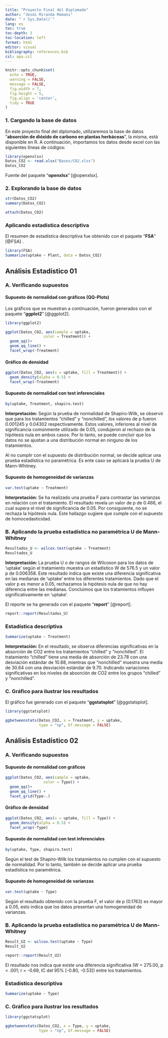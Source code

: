 ```yaml
---
title: "Proyecto Final del Diplomado"
author: "Jesús Miranda Mamani"
date: "`r Sys.Date()`"
lang: es
toc: true
toc-depth: 3
toc-location: left
format: html
editor: visual
bibliography: references.bib
csl: apa.csl
---
```


```r
knitr::opts_chunk$set(
  echo = TRUE,
  warning = FALSE,
  message = FALSE,
  fig.width = 7, 
  fig.height = 5,     
  fig.align = 'center', 
  tidy = TRUE         
)
```

### 1. Cargando la base de datos

En este proyecto final del diplomado, utilizaremos la base de datos "**absorción de dióxido de carbono en plantas herbáceas**", la misma, está disponible en R. A continuación, importamos los datos desde excel con las siguientes líneas de códigos:

```r
library(openxlsx)
Datos_CO2 <- read.xlsx("Bases/CO2.xlsx")
Datos_CO2
```

Fuente del paquete "**openxlsx**" [@openxlsx].

### 2. Explorando la base de datos

```r
str(Datos_CO2)
summary(Datos_CO2)

attach(Datos_CO2)
```

### Aplicando estadística descriptiva

El resumen de estadística descriptiva fue obtenido con el paquete "**FSA**" [@FSA] .

```r
library(FSA)
Summarize(uptake ~ Plant, data = Datos_CO2)
```

## Análisis Estadístico 01

### A. Verificando supuestos

#### Supuesto de normalidad con gráficos (QQ-Plots)

Los gráficos que se muestran a continuación, fueron generados con el paquete "**ggplot2**" [@ggplot2].

```r
library(ggplot2)

ggplot(Datos_CO2, aes(sample = uptake,
                 color = Treatment)) +
  geom_qq()+
  geom_qq_line() +
  facet_wrap(~Treatment)
```

#### Gráfico de densidad

```r
ggplot(Datos_CO2, aes(x = uptake, fill = Treatment)) +
  geom_density(alpha = 0.5) +
  facet_wrap(~Treatment)
```

#### Supuesto de normalidad con test inferenciales

```r
by(uptake, Treatment, shapiro.test)
```

**Interpretación:** Según la prueba de normalidad de Shapiro-Wilk, se observó que para los tratamientos "chilled" y "nonchilled", los valores de p fueron 0.001245 y 0.04302 respectivamente. Estos valores, inferiores al nivel de significancia comúnmente utilizado de 0.05, condujeron al rechazo de la hipótesis nula en ambos casos. Por lo tanto, se puede concluir que los datos no se ajustan a una distribución normal en ninguno de los tratamientos.

Al no cumplir con el supuesto de distribución normal, se decide aplicar una prueba estadística no paramétrica. Es ente caso se aplicará la prueba U de Mann-Whitney.

#### Supuesto de homogeneidad de varianzas

```r
var.test(uptake ~ Treatment)
```

**Interpretación:** Se ha realizado una prueba F para contrastar las varianzas en relación con el tratamiento. El resultado revela un valor de p de 0.466, el cual supera el nivel de significancia de 0.05. Por consiguiente, no se rechaza la hipótesis nula. Este hallazgo sugiere que cumple con el supuesto de homocedasticidad.

### B. Aplicando la prueba estadística no paramétrica U de Mann-Whitney

```r
Resultados_U <- wilcox.test(uptake ~ Treatment)
Resultados_U

```

**Interpretación:** La prueba U o de rangos de Wilcoxon para los datos de 'uptake' según el tratamiento muestra un estadístico W de 576.5 y un valor p de 0.006358. Este resultado indica que existe una diferencia significativa en las medianas de 'uptake' entre los diferentes tratamientos. Dado que el valor p es menor a 0.05, rechazamos la hipótesis nula de que no hay diferencia entre las medianas. Concluimos que los tratamientos influyen significativamente en 'uptake'.

El reporte se ha generado con el paquete "**report**" [@report].

```r
report::report(Resultados_U)
```

### Estadística descriptiva

```r
Summarize(uptake ~ Treatment)
```

**Interpretación:** En el resultado, se observa diferencias significativas en la absorción de CO2 entre los tratamientos "chilled" y "nonchilled". El tratamiento "chilled" tiene una media de absorción de 23.78 con una desviación estándar de 10.88, mientras que "nonchilled" muestra una media de 30.64 con una desviación estándar de 9.70. Indicando variaciones significativas en los niveles de absorción de CO2 entre los grupos "chilled" y "nonchilled".

### C. Gráfico para ilustrar los resultados

El gráfico fue generado con el paquete "**ggstatsplot**" [@ggstatsplot].

```r
library(ggstatsplot)

ggbetweenstats(Datos_CO2, x = Treatment, y = uptake, 
               type = "np", bf.message = FALSE)
```

## Análisis Estadístico 02

### A. Verificando supuestos

#### Supuesto de normalidad con gráficos

```r
ggplot(Datos_CO2, aes(sample = uptake,
                 color = Type)) +
  geom_qq()+
  geom_qq_line() +
  facet_grid(Type~.)
```

#### Gráfico de densidad

```r
ggplot(Datos_CO2, aes(x = uptake, fill = Type)) +
  geom_density(alpha = 0.5) +
  facet_wrap(~Type)
```

#### Supuesto de normalidad con test inferenciales

```r
by(uptake, Type, shapiro.test)
```

Según el test de Shapiro-Wilk los tratamientos no cumplen con el supuesto de normalidad. Por lo tanto, también se decide aplicar una prueba estadística no paramétrica.

#### Supuesto de homogeneidad de varianzas

```r
var.test(uptake ~ Type)
```

Según el resultado obtenido con la prueba F, el valor de p (0.1763) es mayor a 0.05, esto indica que los datos presentan una homogeneidad de varianzas.

### B. Aplicando la prueba estadística no paramétrica U de Mann-Whitney

```r
Result_U2 <- wilcox.test(uptake ~ Type)
Result_U2

report::report(Result_U2)
```

El resultado nos indica que existe una diferencia significativa (W = 275.00, p \< .001; r = -0.69, IC del 95% \[-0.80, -0.53\]) entre los tratamientos.

### Estadística descriptiva

```r
Summarize(uptake ~ Type)
```

### C. Gráfico para ilustrar los resultados

```r
library(ggstatsplot)

ggbetweenstats(Datos_CO2, x = Type, y = uptake, 
               type = "np", bf.message = FALSE)
```
